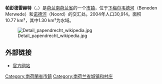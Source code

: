 {{noteTA|G1=荷兰地名}}
{{Infobox settlement
<!-- See Template:Infobox settlement for additional fields and descriptions -->
<!-- Name and transliteration -->
| name                    = 帕彭德雷赫特
| native_name             = Papendrecht
| settlement_type         = [[市镇_(荷兰)|市镇]]
<!-- Images, nickname, motto -->
| image_skyline           = OphaalbruginPapendrecht.JPG
| image_alt               = 
| image_caption           = 帕彭德雷赫特的[[釣橋|釣橋]]
| image_flag              = Flag of Papendrecht.svg
| flag_size               = 100x67px
| flag_alt                = 
| image_shield            = Coat of arms of Papendrecht.svg
| shield_size             = 100x80px
| shield_alt              = 
<!-- Maps, coordinates -->
| image_map               = Map - NL - Municipality code 0590 (2009).svg
| map_alt                 = Highlighted position of Papendrecht in a municipal map of South Holland
| map_caption             = 帕彭德雷赫特在南荷兰省的位置
| coordinates             = {{coord|51|50|N|4|41|E|region:NL|display=inline,title}}
| coordinates_footnotes   = 
| subdivision_type        = [[世界政區索引|国家]]
| subdivision_name        = {{NL}}
| subdivision_type1       = [[荷蘭省份|省份]]
| subdivision_name1       = [[南荷兰省|南荷兰省]]
| government_footnotes    = <ref name="mayor_now">{{cite web
 |url = https://www.papendrecht.nl/bestuur/college-van-b-w/aart-jan-moerkerke
 |title = Burgemeester Moerkerke
 |trans-title = Mayor Moerkerke
 |language = nl
 |publisher = Gemeente Papendrecht
 |access-date = 18 August 2013
 |archive-date = 2019-01-22
 |archive-url = https://web.archive.org/web/20190122195525/https://www.papendrecht.nl/bestuur/college-van-b-w/aart-jan-moerkerke
 |dead-url = yes
 }}</ref>
| governing_body          = 市议会
| leader_party            = [[自由民主人民黨|VVD]]
| leader_title            = 市长
| leader_name             = [[Aart-Jan_Moerkerke|Aart-Jan Moerkerke]]
<!-- Geographic information -->
| unit_pref               = Metric
<!-- ALL fields with measurements have automatic unit conversion -->
<!-- for references: use <ref> tags -->
| area_footnotes          = <ref>{{Dutch municipality total area|dataref}}</ref>
<!-- square kilometers -->
| area_total_km2          = {{Dutch municipality total area|Papendrecht}}
| area_land_km2           = {{Dutch municipality land area|Papendrecht}}
| area_water_km2          = {{Dutch municipality water area|Papendrecht}}
| elevation_footnotes     = <ref name="AHN">{{cite web
 |url = http://www.ahn.nl/postcodetool
 |title = Postcodetool for 3351PB
 |language = nl
 |author = <!--Staff writer(s); no by-line.-->
 |work = Actueel Hoogtebestand Nederland
 |publisher = Het Waterschapshuis
 |access-date = 18 August 2013
 |archive-date = 2013-09-21
 |archive-url = https://web.archive.org/web/20130921053543/http://www.ahn.nl/postcodetool
 |dead-url = no
 }}</ref>
| elevation_m             = −1
| elevation_max_footnotes = <!-- for references: use <ref> tags -->
| elevation_max_m         =
| elevation_min_footnotes = <!-- for references: use <ref> tags -->
| elevation_min_m         =
<!-- Population, demographics -->
| population_footnotes    = <ref>{{Dutch municipality population|dataref}}</ref>
| population_total        = {{Dutch municipality population|Papendrecht}}
| population_as_of        = {{Dutch municipality population|popbaseyear}}年{{MONTHNAME|{{Dutch municipality population|popbasemonth}}}}
| population_density_km2  = {{Dutch municipality population density|Papendrecht}} <!-- For automatic calculation: auto-->
| population_demonym      = Papendrechter
<!-- Other information -->
| timezone1               = [[欧洲中部时间|CET]]
| utc_offset1             = +1
| timezone1_DST           = [[欧洲中部夏令时间|CEST]]
| utc_offset1_DST         = +2
| postal_code_type        = 邮政编码
| postal_code             = 3350–3356
| area_code_type          = 电话区号
| area_code               = 078
| website                 = {{URL|1=http://www.papendrecht.nl}}
| footnotes               =
[[Image:Gem-Papendrecht-OpenTopo.jpg|275px]]
''帕彭德雷赫特市镇地形图，2015年6月''
}}

'''帕彭德雷赫特'''（{{lang-nl|Papendrecht}}，{{IPA-nl|ˈpaːpə(n).drɛxt|lang|Nl-Papendrecht.ogg}}）是[[荷兰|荷兰]][[南荷兰省|南荷兰省]]的一个[[市镇_(荷兰)|市镇]]，位于[[下梅尔韦德河|下梅尔韦德河]]（Beneden Merwede）和[[诺德河|诺德河]]（Noord）的交汇处。2004年人口30,914。面积10.77 km²，其中1.30 km²为水域。


[[File:Detail_papendrecht_wikipedia.jpg|thumb]]

== 外部链接 ==
{{Commonscat|Papendrecht|帕彭德雷赫特}}
*[http://www.papendrecht.nl 官方网站] {{Wayback|url=http://www.papendrecht.nl/ |date=20201127091450 }}

{{South Holland Province}}

{{Authority control}}
[[Category:南荷蘭省市鎮|Category:南荷蘭省市鎮]]
[[Category:南荷兰省城镇和村庄|Category:南荷兰省城镇和村庄]]